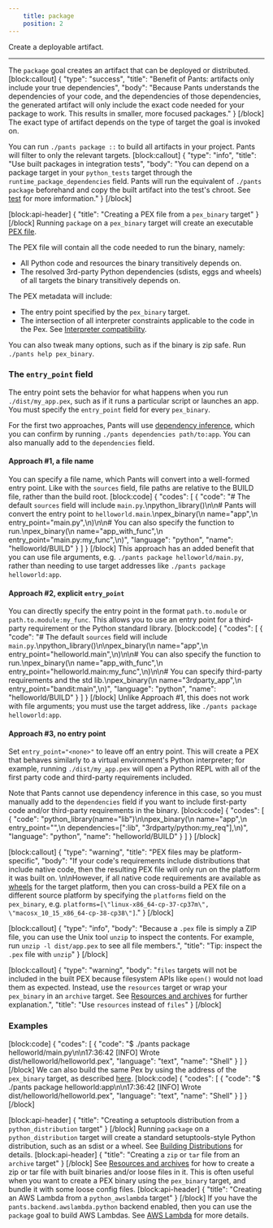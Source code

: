 ```yaml
---
    title: package
    position: 2
---
```


Create a deployable artifact.

---

The `package` goal creates an artifact that can be deployed or distributed.
[block:callout]
{
  "type": "success",
  "title": "Benefit of Pants: artifacts only include your true dependencies",
  "body": "Because Pants understands the dependencies of your code, and the dependencies of those dependencies, the generated artifact will only include the exact code needed for your package to work. This results in smaller, more focused packages."
}
[/block]
The exact type of artifact depends on the type of target the goal is invoked on.

You can run `./pants package ::` to build all artifacts in your project. Pants will filter to only the relevant targets.
[block:callout]
{
  "type": "info",
  "title": "Use built packages in integration tests",
  "body": "You can depend on a package target in your `python_tests` target through the `runtime_package_dependencies` field. Pants will run the equivalent of `./pants package` beforehand and copy the built artifact into the test's chroot. See [test](doc:python-test-goal) for more imformation."
}
[/block]

[block:api-header]
{
  "title": "Creating a PEX file from a `pex_binary` target"
}
[/block]
Running `package` on a `pex_binary` target will create an executable [PEX file](doc:pex-files).

The PEX file will contain all the code needed to run the binary, namely:
- All Python code and resources the binary transitively depends on.
- The resolved 3rd-party Python dependencies (sdists, eggs and wheels) of all targets the binary transitively depends on.

The PEX metadata will include:
- The entry point specified by the `pex_binary` target.
- The intersection of all interpreter constraints applicable to the code in the Pex. See [Interpreter compatibility](doc:python-interpreter-compatibility).

You can also tweak many options, such as if the binary is zip safe. Run `./pants help pex_binary`.

### The `entry_point` field

The entry point sets the behavior for what happens when you run `./dist/my_app.pex`, such as if it runs a particular script or launches an app. You must specify the `entry_point` field for every `pex_binary`.

For the first two approaches, Pants will use [dependency inference](doc:targets), which you can confirm by running `./pants dependencies path/to:app`. You can also manually add to the `dependencies` field.

#### Approach #1, a file name

You can specify a file name, which Pants will convert into a well-formed entry point. Like with the `sources` field, file paths are relative to the BUILD file, rather than the build root.
[block:code]
{
  "codes": [
    {
      "code": "# The default `sources` field will include `main.py`.\npython_library()\n\n# Pants will convert the entry point to `helloworld.main`.\npex_binary(\n  name=\"app\",\n  entry_point=\"main.py\",\n)\n\n# You can also specify the function to run.\npex_binary(\n  name=\"app_with_func\",\n  entry_point=\"main.py:my_func\",\n)",
      "language": "python",
      "name": "helloworld/BUILD"
    }
  ]
}
[/block]
This approach has an added benefit that you can use file arguments, e.g. `./pants package helloworld/main.py`, rather than needing to use target addresses like `./pants package helloworld:app`.

#### Approach #2, explicit `entry_point`

You can directly specify the entry point in the format `path.to.module` or `path.to.module:my_func`. This allows you to use an entry point for a third-party requirement or the Python standard library.
[block:code]
{
  "codes": [
    {
      "code": "# The default `sources` field will include `main.py`.\npython_library()\n\npex_binary(\n  name=\"app\",\n  entry_point=\"helloworld.main\",\n)\n\n# You can also specify the function to run.\npex_binary(\n  name=\"app_with_func\",\n  entry_point=\"helloworld.main:my_func\",\n)\n\n# You can specify third-party requirements and the std lib.\npex_binary(\n  name=\"3rdparty_app\",\n  entry_point=\"bandit:main\",\n)",
      "language": "python",
      "name": "helloworld/BUILD"
    }
  ]
}
[/block]
Unlike Approach #1, this does not work with file arguments; you must use the target address, like `./pants package helloworld:app`.

#### Approach #3, no entry point

Set `entry_point="<none>"` to leave off an entry point. This will create a PEX that behaves similarly to a virtual environment's Python interpreter; for example, running `./dist/my_app.pex` will open a Python REPL with all of the first party code and third-party requirements included.

Note that Pants cannot use dependency inference in this case, so you must manually add to the `dependencies` field if you want to include first-party code and/or third-party requirements in the binary.
[block:code]
{
  "codes": [
    {
      "code": "python_library(name=\"lib\")\n\npex_binary(\n  name=\"app\",\n  entry_point=\"<none>\",\n  dependencies=[\":lib\", \"3rdparty/python:my_req\"],\n)",
      "language": "python",
      "name": "helloworld/BUILD"
    }
  ]
}
[/block]

[block:callout]
{
  "type": "warning",
  "title": "PEX files may be platform-specific",
  "body": "If your code's requirements include distributions that include native code, then the resulting PEX file will only run on the platform it was built on. \n\nHowever, if all native code requirements are available as [wheels](https://packaging.python.org/glossary/#term-wheel) for the target platform, then you can cross-build a PEX file on a different source platform by specifying the `platforms` field on the `pex_binary`, e.g. `platforms=[\"linux-x86_64-cp-37-cp37m\", \"macosx_10_15_x86_64-cp-38-cp38\"]`."
}
[/block]

[block:callout]
{
  "type": "info",
  "body": "Because a `.pex` file is simply a ZIP file, you can use the Unix tool `unzip` to inspect the contents. For example, run `unzip -l dist/app.pex` to see all file members.",
  "title": "Tip: inspect the `.pex` file with `unzip`"
}
[/block]

[block:callout]
{
  "type": "warning",
  "body": "`files` targets will not be included in the built PEX because filesystem APIs like `open()` would not load them as expected. Instead, use the `resources` target or wrap your `pex_binary` in an `archive` target. See [Resources and archives](doc:resources) for further explanation.",
  "title": "Use `resources` instead of `files`"
}
[/block]
### Examples
[block:code]
{
  "codes": [
    {
      "code": "$ ./pants package helloworld/main.py\n\n17:36:42 [INFO] Wrote dist/helloworld/helloworld.pex",
      "language": "text",
      "name": "Shell"
    }
  ]
}
[/block]
We can also build the same Pex by using the address of the `pex_binary` target, as described [here](doc:targets).
[block:code]
{
  "codes": [
    {
      "code": "$ ./pants package helloworld:app\n\n17:36:42 [INFO] Wrote dist/helloworld/helloworld.pex",
      "language": "text",
      "name": "Shell"
    }
  ]
}
[/block]

[block:api-header]
{
  "title": "Creating a setuptools distribution from a `python_distribution` target"
}
[/block]
Running `package` on a `python_distribution` target will create a standard setuptools-style Python distribution, such as an sdist or a wheel. See [Building Distributions](doc:python-distributions) for details.
[block:api-header]
{
  "title": "Creating a `zip` or `tar` file from an `archive` target"
}
[/block]
See [Resources and archives](doc:resources) for how to create a zip or tar file with built binaries and/or loose files in it. This is often useful when you want to create a PEX binary using the `pex_binary` target, and bundle it with some loose config files.
[block:api-header]
{
  "title": "Creating an AWS Lambda from a `python_awslambda` target"
}
[/block]
If you have the `pants.backend.awslambda.python` backend enabled, then you can use the `package` goal to build AWS Lambdas. See [AWS Lambda](doc:awslambda-python) for more details.